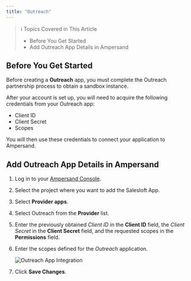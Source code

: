 ```yaml
---
title: "Outreach"
---
```


> ℹ️ Topics Covered in This Article
> 
> - Before You Get Started
> - Add Outreach App Details in Ampersand

## Before You Get Started

Before creating a **Outreach** app, you must complete the Outreach partnership process to obtain a sandbox instance.

After your account is set up, you will need to acquire the following credentials from your Outreach app:

- Client ID
- Client Secret
- Scopes

You will then use these credentials to connect your application to Ampersand. 

## Add Outreach App Details in Ampersand

1. Log in to your [Ampersand Console](https://console.withampersand.com).

2. Select the project where you want to add the Salesloft App.

3. Select **Provider apps**.

4. Select Outreach from the **Provider** list.

5. Enter the previously obtained _Client ID_ in the **Client ID** field, the _Client Secret_ in the **Client Secret** field, and the requested scopes in the **Permissions** field.

6. Enter the scopes defined for the _Outreach_ application.

   ![Outreach App Integration](/images/9c1fda8-outreach.gif)

7. Click **Save Changes**.
